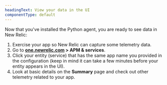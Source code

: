 ```yaml
---
headingText: View your data in the UI
componentType: default
---
```


Now that you've installed the Python agent, you are ready to see data in New Relic:

1. Exercise your app so New Relic can capture some telemetry data.
2. Go to **[one.newrelic.com](https://one.newrelic.com/all-capabilities) > APM & services**.
3. Click your entity (service) that has the same app name you provided in the configuration (keep in mind it can take a few minutes before your entity appears in the UI).
4. Look at basic details on the **Summary** page and check out other telemetry related to your app.
